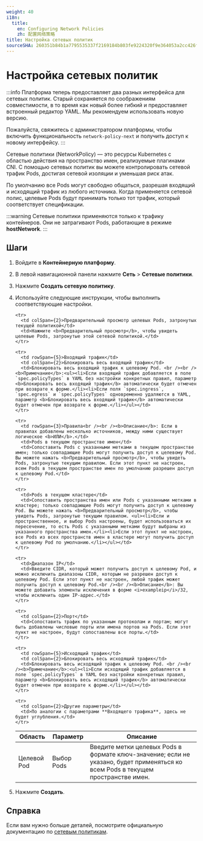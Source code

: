 ```yaml
---
weight: 40
i18n:
  title:
    en: Configuring Network Policies
    zh: 配置网络策略
title: Настройка сетевых политик
sourceSHA: 260351b84b1a7795535337f2169184b803fe9224320f9e364053a2cc426f42db
---
```


# Настройка сетевых политик

:::info
Платформа теперь предоставляет два разных интерфейса для сетевых политик. Старый сохраняется по соображениям совместимости, в то время как новый более гибкий и предоставляет встроенный редактор YAML. Мы рекомендуем использовать новую версию.

Пожалуйста, свяжитесь с администратором платформы, чтобы включить функциональность `network-policy-next` и получить доступ к новому интерфейсу.
:::

Сетевые политики (NetworkPolicy) — это ресурсы Kubernetes с областью действия на пространство имен, реализуемые плагинами CNI.
С помощью сетевых политик вы можете контролировать сетевой трафик Pods, достигая сетевой изоляции и уменьшая риск атак.

По умолчанию все Pods могут свободно общаться, разрешая входящий и исходящий трафик из любого источника.
Когда применяется сетевой полис, целевые Pods будут принимать только тот трафик, который соответствует спецификации.

:::warning
Сетевые политики применяются только к трафику контейнеров. Они не затрагивают Pods, работающие в режиме **hostNetwork**.
:::

## Шаги

1. Войдите в **Контейнерную платформу**.

2. В левой навигационной панели нажмите **Сеть** > **Сетевые политики**.

3. Нажмите **Создать сетевую политику**.

4. Используйте следующие инструкции, чтобы выполнить соответствующие настройки.

   <table>
     <thead>
       <tr>
         <th>Область</th>
         <th colSpan={2}>Параметр</th>
         <th>Описание</th>
       </tr>
     </thead>

     <tbody>
       <tr>
         <td rowSpan={2}>Целевой Pod</td>
         <td colSpan={2}>Выбор Pods</td>
         <td>Введите метки целевых Pods в формате ключ-значение; если не указано, будет применяться ко всем Pods в текущем пространстве имен.</td>
       </tr>

       <tr>
         <td colSpan={2}>Предварительный просмотр целевых Pods, затронутых текущей политикой</td>
         <td>Нажмите <b>Предварительный просмотр</b>, чтобы увидеть целевые Pods, затронутые этой сетевой политикой.</td>
       </tr>

       <tr>
         <td rowSpan={5}>Входящий трафик</td>
         <td colSpan={2}>Блокировать весь входящий трафик</td>
         <td>Блокировать весь входящий трафик к целевому Pod. <br /><br /><b>Примечание</b>:<ul><li>Если входящий трафик добавляется в поле `spec.policyTypes` в YAML без настройки конкретных правил, параметр <b>Блокировать весь входящий трафик</b> автоматически будет отмечен при возврате к форме.</li><li>Если поля `spec.ingress`, `spec.egress` и `spec.policyTypes` одновременно удаляются в YAML, параметр <b>Блокировать весь входящий трафик</b> автоматически будет отмечен при возврате к форме.</li></ul></td>
       </tr>

       <tr>
         <td rowSpan={3}>Правила<br /><br /><b>Описание</b>: Если в правилах добавлены несколько источников, между ними существует логическое <b>ИЛИ</b>.</td>
         <td>Pods в текущем пространстве имен</td>
         <td>Сопоставить Pods с указанными метками в текущем пространстве имен; только совпадающие Pods могут получить доступ к целевому Pod. Вы можете нажать <b>Предварительный просмотр</b>, чтобы увидеть Pods, затронутые текущим правилом. Если этот пункт не настроен, всем Pods в текущем пространстве имен по умолчанию разрешен доступ к целевому Pod.</td>
       </tr>

       <tr>
         <td>Pods в текущем кластере</td>
         <td>Сопоставить пространства имен или Pods с указанными метками в кластере; только совпадающие Pods могут получить доступ к целевому Pod. Вы можете нажать <b>Предварительный просмотр</b>, чтобы увидеть Pods, затронутые текущим правилом. <ul><li>Если и пространственное, и выбор Pods настроены, будет использоваться их пересечение, то есть Pods с указанными метками будут выбраны из указанного пространства имен.</li><li>Если этот пункт не настроен, все Pods из всех пространств имен в кластере могут получить доступ к целевому Pod по умолчанию.</li></ul></td>
       </tr>

       <tr>
         <td>Диапазон IP</td>
         <td>Введите CIDR, который может получить доступ к целевому Pod, и можно исключить диапазоны CIDR, которым не разрешен доступ к целевому Pod. Если этот пункт не настроен, любой трафик может получить доступ к целевому Pod.<br /><br /><b>Описание</b>: Вы можете добавить элементы исключения в форме <i>exampleip</i>/32, чтобы исключить один IP-адрес.</td>
       </tr>

       <tr>
         <td colSpan={2}>Порт</td>
         <td>Сопоставить трафик по указанным протоколам и портам; могут быть добавлены числовые порты или имена портов на Pods. Если этот пункт не настроен, будут сопоставлены все порты.</td>
       </tr>

       <tr>
         <td rowSpan={5}>Исходящий трафик</td>
         <td colSpan={2}>Блокировать весь исходящий трафик</td>
         <td>Блокировать весь исходящий трафик к целевому Pod. <br /><br /><b>Примечание</b>:<ul><li>Если исходящий трафик добавляется в поле `spec.policyTypes` в YAML без настройки конкретных правил, параметр <b>Блокировать весь исходящий трафик</b> автоматически будет отмечен при возврате к форме.</li></ul></td>
       </tr>

       <tr>
         <td colSpan={2}>Другие параметры</td>
         <td>По аналогии с параметрами **Входящего трафика**, здесь не будет углубления.</td>
       </tr>
     </tbody>
   </table>

5. Нажмите **Создать**.

## Справка

Если вам нужно больше деталей, посмотрите официальную документацию по [сетевым политикам](https://kubernetes.io/docs/concepts/services-networking/network-policies/).
